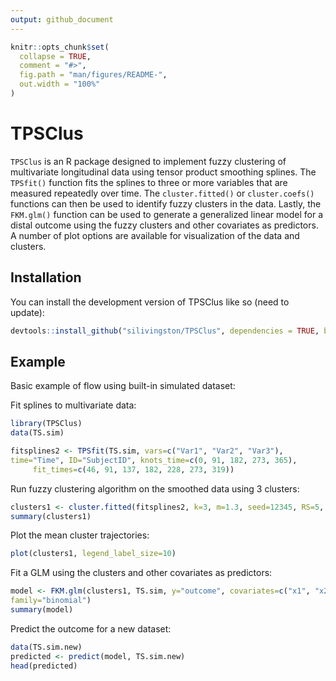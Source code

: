 ```yaml
---
output: github_document
---
```


<!-- README.md is generated from README.Rmd. Please edit that file -->

```r
knitr::opts_chunk$set(
  collapse = TRUE,
  comment = "#>",
  fig.path = "man/figures/README-",
  out.width = "100%"
)
```

# TPSClus

<!-- badges: start -->
<!-- badges: end -->

`TPSClus` is an R package designed to implement fuzzy clustering of multivariate longitudinal data using tensor product smoothing splines. The `TPSfit()` function fits the splines to three or more variables that are measured repeatedly over time. The `cluster.fitted()` or `cluster.coefs()` functions can then be used to identify fuzzy clusters in the data. Lastly, the `FKM.glm()` function can be used to generate a generalized linear model for a distal outcome using the fuzzy clusters and other covariates as predictors. A number of plot options are available for visualization of the data and clusters.

## Installation

You can install the development version of TPSClus like so (need to update):

``` r
devtools::install_github("silivingston/TPSClus", dependencies = TRUE, build_vignettes = TRUE)
```

## Example

Basic example of flow using built-in simulated dataset:

Fit splines to multivariate data:
```r
library(TPSClus)
data(TS.sim)

fitsplines2 <- TPSfit(TS.sim, vars=c("Var1", "Var2", "Var3"),
time="Time", ID="SubjectID", knots_time=c(0, 91, 182, 273, 365),
     fit_times=c(46, 91, 137, 182, 228, 273, 319))
```

Run fuzzy clustering algorithm on the smoothed data using 3 clusters:
```r
clusters1 <- cluster.fitted(fitsplines2, k=3, m=1.3, seed=12345, RS=5, noise=TRUE)
summary(clusters1)
```

Plot the mean cluster trajectories:
```r
plot(clusters1, legend_label_size=10)
```

Fit a GLM using the clusters and other covariates as predictors:
```r
model <- FKM.glm(clusters1, TS.sim, y="outcome", covariates=c("x1", "x2"),
family="binomial")
summary(model)
```

Predict the outcome for a new dataset:
```r
data(TS.sim.new)
predicted <- predict(model, TS.sim.new)
head(predicted)
```

<!-- You'll still need to render `README.Rmd` regularly, to keep `README.md` up-to-date. `devtools::build_readme()` is handy for this. You could also use GitHub Actions to re-render `README.Rmd` every time you push. An example workflow can be found here: <https://github.com/r-lib/actions/tree/v1/examples>. -->

<!-- You can also embed plots, for example: -->

<!-- ```{r pressure, echo = FALSE} -->
<!-- plot(pressure) -->
<!-- ``` -->

<!-- In that case, don't forget to commit and push the resulting figure files, so they display on GitHub and CRAN. -->
